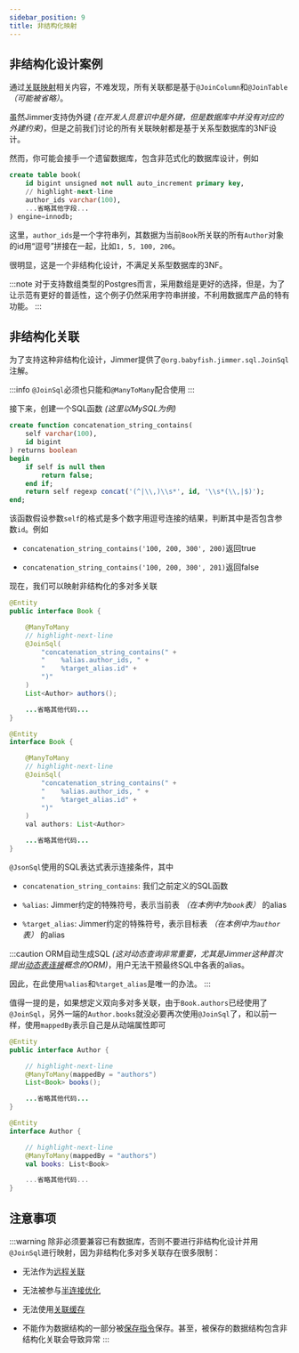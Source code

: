 ```yaml
---
sidebar_position: 9
title: 非结构化映射
---
```



## 非结构化设计案例

通过[关联映射](../base/association)相关内容，不难发现，所有关联都是基于`@JoinColumn`和`@JoinTable` *（可能被省略）*。

虽然Jimmer支持伪外键 *(在开发人员意识中是外键，但是数据库中并没有对应的外建约束)*，但是之前我们讨论的所有关联映射都是基于关系型数据库的3NF设计。

然而，你可能会接手一个遗留数据库，包含非范式化的数据库设计，例如

```sql
create table book(
    id bigint unsigned not null auto_increment primary key,
    // highlight-next-line
    author_ids varchar(100),
    ...省略其他字段...
) engine=innodb;
```

这里，`author_ids`是一个字符串列，其数据为当前`Book`所关联的所有`Author`对象的id用“逗号”拼接在一起，比如`1, 5, 100, 206`。

很明显，这是一个非结构化设计，不满足关系型数据库的3NF。

:::note
对于支持数组类型的Postgres而言，采用数组是更好的选择，但是，为了让示范有更好的普适性，这个例子仍然采用字符串拼接，不利用数据库产品的特有功能。
:::

## 非结构化关联

为了支持这种非结构化设计，Jimmer提供了`@org.babyfish.jimmer.sql.JoinSql`注解。

:::info
`@JoinSql`必须也只能和`@ManyToMany`配合使用
:::

接下来，创建一个SQL函数 *(这里以MySQL为例)*

```sql
create function concatenation_string_contains(
	self varchar(100),
	id bigint
) returns boolean
begin
	if self is null then
		return false;
	end if;
	return self regexp concat('(^|\\,)\\s*', id, '\\s*(\\,|$)');
end;
```

该函数假设参数`self`的格式是多个数字用逗号连接的结果，判断其中是否包含参数`id`。例如

-   `concatenation_string_contains('100, 200, 300', 200)`返回true

-   `concatenation_string_contains('100, 200, 300', 201)`返回false

现在，我们可以映射非结构化的多对多关联

<Tabs groupId="language">
<TabItem value="java" label="Java">

```java title="Book.java"
@Entity
public interface Book {

    @ManyToMany
    // highlight-next-line
    @JoinSql(
        "concatenation_string_contains(" +
        "    %alias.author_ids, " +
        "    %target_alias.id" +
        ")"
    )
    List<Author> authors();

    ...省略其他代码...
}
```

</TabItem>
<TabItem value="kotlin" label="Kotlin">

```java title="Book.kt"
@Entity
interface Book {

    @ManyToMany
    // highlight-next-line
    @JoinSql(
        "concatenation_string_contains(" +
        "    %alias.author_ids, " +
        "    %target_alias.id" +
        ")"
    )
    val authors: List<Author>

    ...省略其他代码...
}
```

</TabItem>
</Tabs>

`@JsonSql`使用的SQL表达式表示连接条件，其中

-   `concatenation_string_contains`: 我们之前定义的SQL函数

-   `%alias`: Jimmer约定的特殊符号，表示当前表 *（在本例中为`book`表）* 的alias

-   `%target_alias`: Jimmer约定的特殊符号，表示目标表 *（在本例中为`author`表）* 的alias

:::caution
ORM自动生成SQL *(这对动态查询非常重要，尤其是Jimmer这种首次提出[动态表连接](../../query/dynamic-join)概念的ORM)*，用户无法干预最终SQL中各表的alias。

因此，在此使用`%alias`和`%target_alias`是唯一的办法。
:::

值得一提的是，如果想定义双向多对多关联，由于`Book.authors`已经使用了`@JoinSql`，另外一端的`Author.books`就没必要再次使用`@JoinSql`了，和以前一样，使用`mappedBy`表示自己是从动端属性即可

<Tabs groupId="language">
<TabItem value="java" label="Java">

```java title="Author.java"
@Entity
public interface Author {

    // highlight-next-line
    @ManyToMany(mappedBy = "authors")
    List<Book> books();

    ...省略其他代码...
}
```

</TabItem>
<TabItem value="kotlin" label="Kotlin">

```kotlin title="Author.kt"
@Entity
interface Author {

    // highlight-next-line
    @ManyToMany(mappedBy = "authors")
    val books: List<Book>

    ...省略其他代码...
}
```

</TabItem>
</Tabs>

## 注意事项

:::warning
除非必须要兼容已有数据库，否则不要进行非结构化设计并用`@JoinSql`进行映射，因为非结构化多对多关联存在很多限制：

-   无法作为[远程关联](./remote)

-   无法被参与[半连接优化](../../query/dynamic-join/optimization)

-   无法使用[关联缓存](../../cache/cache-type/association)

-   不能作为数据结构的一部分被[保存指令](../../mutation/save-command)保存。甚至，被保存的数据结构包含非结构化关联会导致异常
:::